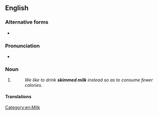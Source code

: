 {{also|skimmed-milk}}
==English==

===Alternative forms===
* {{l|en|skim milk}} {{qualifier|US|Australia}}

===Pronunciation===
* {{rhymes|ɪlk|lang=en}}

===Noun===
{{en-noun|~}}

# {{standard form of|skim milk|from=British spelling|lang=en}}
#: ''We like to drink '''skimmed milk''' instead so as to consume fewer calories.''

====Translations====
{{trans-see|skim milk|skim milk}}

[[Category:en:Milk]]